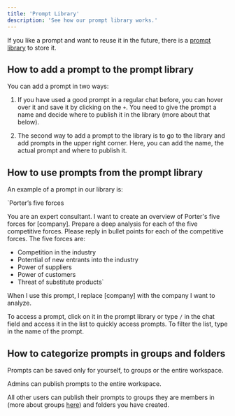```yaml
---
title: 'Prompt Library'
description: 'See how our prompt library works.'
---
```


If you like a prompt and want to reuse it in the future, there is a [prompt library](https://platform.langdock.com/prompt-library) to store it.

## How to add a prompt to the prompt library

You can add a prompt in two ways:

1. If you have used a good prompt in a regular chat before, you can hover over it and save it by clicking on the `+`. You need to give the prompt a name and decide where to publish it in the library (more about that below).

2. The second way to add a prompt to the library is to go to the library and add prompts in the upper right corner. Here, you can add the name, the actual prompt and where to publish it.



## How to use prompts from the prompt library
An example of a prompt in our library is:


`Porter’s five forces

You are an expert consultant. I want to create an overview of Porter's five forces for [company]. Prepare a deep analysis for each of the five competitive forces. Please reply in bullet points for each of the competitive forces. The five forces are:

- Competition in the industry
- Potential of new entrants into the industry
- Power of suppliers
- Power of customers
- Threat of substitute products`

When I use this prompt, I replace [company] with the company I want to analyze.

To access a prompt, click on it in the prompt library or type `/` in the chat field and access it in the list to quickly access prompts. To filter the list, type in the name of the prompt.

## How to categorize prompts in groups and folders
Prompts can be saved only for yourself, to groups or the entire workspace.

Admins can publish prompts to the entire workspace.

All other users can publish their prompts to groups they are members in (more about groups [here](/groups)) and folders you have created.
